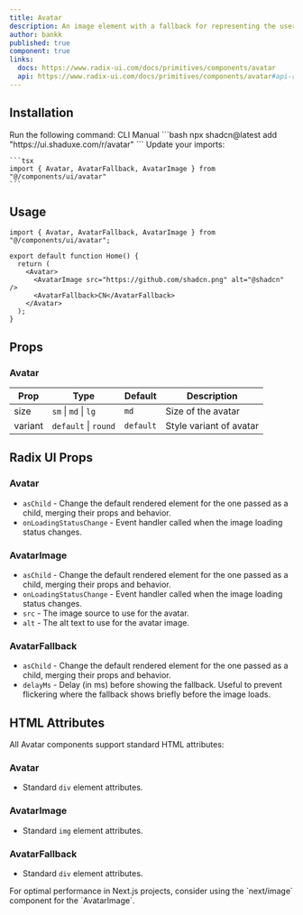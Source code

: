 ```yaml
---
title: Avatar
description: An image element with a fallback for representing the user.
author: bankk
published: true
component: true
links:
  docs: https://www.radix-ui.com/docs/primitives/components/avatar
  api: https://www.radix-ui.com/docs/primitives/components/avatar#api-reference
---
```


<ComponentPreview name="avatar-demo" />


## Installation

<Steps>
  <Step>
    Run the following command:
    <Tabs defaultValue="cli">
    <TabsList>
      <TabsTrigger value="cli">CLI</TabsTrigger>
      <TabsTrigger value="manual">Manual</TabsTrigger>
    </TabsList>
      <TabsContent value="cli">
        ```bash
        npx shadcn@latest add "https://ui.shaduxe.com/r/avatar"
        ```
      </TabsContent>
      <TabsContent value="manual">
        <ComponentSource name="avatar" />
      </TabsContent>
    </Tabs>
  </Step>
  <Step>
    Update your imports:
    
    ```tsx
    import { Avatar, AvatarFallback, AvatarImage } from "@/components/ui/avatar"
    ```
  </Step>
</Steps>

## Usage

```tsx {1,5-8} showLineNumbers
import { Avatar, AvatarFallback, AvatarImage } from "@/components/ui/avatar";

export default function Home() {
  return (
    <Avatar>
      <AvatarImage src="https://github.com/shadcn.png" alt="@shadcn" />
      <AvatarFallback>CN</AvatarFallback>
    </Avatar>
  );
}
```

## Props

### Avatar

| Prop    | Type                 | Default   | Description               |
| ------- | -------------------- | --------- | ------------------------- |
| size    | `sm` \| `md` \| `lg` | `md`      | Size of the avatar        |
| variant | `default` \| `round` | `default` | Style variant of avatar   |

## Radix UI Props

### Avatar

- `asChild` - Change the default rendered element for the one passed as a child, merging their props and behavior.
- `onLoadingStatusChange` - Event handler called when the image loading status changes.

### AvatarImage

- `asChild` - Change the default rendered element for the one passed as a child, merging their props and behavior.
- `onLoadingStatusChange` - Event handler called when the image loading status changes.
- `src` - The image source to use for the avatar.
- `alt` - The alt text to use for the avatar image.

### AvatarFallback

- `asChild` - Change the default rendered element for the one passed as a child, merging their props and behavior.
- `delayMs` - Delay (in ms) before showing the fallback. Useful to prevent flickering where the fallback shows briefly before the image loads.

## HTML Attributes

All Avatar components support standard HTML attributes:

### Avatar

- Standard `div` element attributes.

### AvatarImage

- Standard `img` element attributes.

### AvatarFallback

- Standard `div` element attributes.

<Callout type="tip" className="mt-6">
  For optimal performance in Next.js projects, consider using the `next/image`
  component for the `AvatarImage`.
</Callout>
